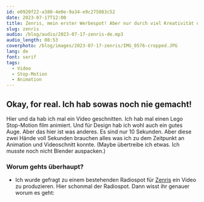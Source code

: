 ```yaml
---
id: e0920f22-a380-4e0e-9a34-e9c275083c52
date: 2023-07-17T12:00
title: Zenris, mein erster Werbespot! Aber nur durch viel Kreativität und Improvisation.
slug: zenris
audio: /blog/audio/2023-07-17-zenris-de.mp3
audio_length: 08:53
coverphoto: /blog/images/2023-07-17-zenris/IMG_0576-cropped.JPG
lang: de
font: serif
tags:
  - Video
  - Stop-Motion
  - Animation
---
```


## Okay, for real. Ich hab sowas noch nie gemacht!

Hier und da hab ich mal ein Video geschnitten. Ich hab mal einen Lego Stop-Motion film animiert. Und für Design hab ich wohl auch ein gutes Auge. Aber das hier ist was anderes. Es sind nur 10 Sekunden. Aber diese zwei Hände voll Sekunden brauchen alles was ich zu dem Zeitpunkt an Animation und Videoschnitt konnte. (Maybe übertreibe ich etwas. Ich musste noch nicht Blender auspacken.)

### Worum gehts überhaupt?

* Ich wurde gefragt zu einem bestehenden Radiospot für [Zenris](https://zenris.eu/) ein Video zu produzieren.
Hier schonmal der Radiospot. Dann wisst ihr genauer worum es geht:

<audio title="Ton Aufnahme des Radiospots von Zenris" src="/blog/images/2023-07-17-zenris/Zenris-Radiospot.mp3" />

### Einzige Wünsche:

1. Ne Schraubenpackung soll gezeigt werden. Einmal voll und einmal nur halb voll.
2. Der Ton soll genau der des Radiospots sein.

Bis auf die beiden Wünsche… kreative Freiheit!
Wobei noch ein Wunsch:

3. **Bitte bis vorgestern.** Genau genommen würden die es gerne genau in dieser Woche ausstrahlen. Wir haben Dienstag. Das find ich ein bisschen knapp. Aber I guess ich brauch ne Challenge. Und es sind doch nur fucking 10 Sekunden. Was soll schon schief gehen.

(Spoiler ich habs bis Freitag Mittag geschafft.)

Durch den Zeitdruck muss ich spätestens morgen anfangen. Also keine Zeit eine Original Packung mit Schrauben von denen aus Bayern nach Berlin schicken zu lassen. Erste ToDo also: Zum nächsten Baumarkt und eine photogene Schraubenpackung kaufen.

Die Schraubenpackungen glänzten alle! Entweder waren sie auf Plastik und so eh nicht zu gebrauchen oder die waren beschichtet bedruckt und wären so mega viel Arbeit im Video gewesen. Ich hatte nicht vor mich aus jedem Frame aus der Spiegelung rauszubearbeiten. Das glänzen sieht auch nicht so nachhaltig aus, wie deren Original-Verpackungen.
Ich zweifelte schon langsam an dem Projekt. Aber nach ewigem Suchen hab ich wohl die zwei letzten Packungen gefunden, die matt bedruck waren. Durch ein zufälliges Gespräch mit dem Marktleiter hab ich erfahren, dass letztens der Lieferrand gewechselt wurde. Also noch gerade rechtzeitig.

Mein Plan: Zuhause schnell drehen, schneiden und heute fertig werden. (Es ist Mittwoch um 18 Uhr.)

Zuhause hab ich erstmal Storyboards gezeichnet. Das macht man so doch beim Film?

### Ich hatte zwei Ideen:

**Erste:** Die Schrauben-Schachtel liegt auf dem Untergrund. Passend zum Ton wird sie in der Mitte geteilt und die Schrauben fallen raus.
In hind-sight klingt die Idee etwas blutig und bringt den Gedanken von weniger Schrauben nicht ganz rüber. Zu dem Zeitpunkt wusste ich das noch nicht. Zum Glück musste ich die zweite Idee ausprobieren, bevor ich die Schachtel zerschneiden würde.

**Zweite:** Die Schachtel steht und durch das Guckfenster sieht man wie die Schrauben weniger werden.
Das klingt einfach :) Ich stell die Box hin, lass Frame für Frame eine Schraube reinfallen und in Post dreh ich das Video um… tada!

Wie erwartet war es nicht so einfach. Die Idee der Umsetzung war zwar gut.
Aber bis ich eine Stop-Motion App fürs Handy gefunden hatte, die [Onion-Skinning](https://de.wikipedia.org/wiki/Zwiebelhaut) hat (daher mit dem Handy und keine echte Kamera) und die Manuellen-Fokus anbietet, damit dieser nicht ständig wechselt. Nach 5 Apps und na gefühlten Stunde suchen hab ich eine App gefunden, die kostenlos ist und die Bilder sogar in voller Qualität speichert. Falls wer sucht, hier: [Stop Motion Factory](https://apps.apple.com/de/app/stop-motion-factory/id1566814098)

### Zweite Möglichkeit für Kreativität: Zu wenig Schrauben!
Die Anzahl war genau was auf der Packung drauf steht. Aber damit war die Packung halt nur halb so voll.
Ich so: “Easy, dann fahr ich halt kurz eine zweite Packung hohlen.”
Zeit so: “Der Laden hat noch 3 Minuten auf.” (Mittwoch 19:57 Uhr)
Funny.

**Gut dass ich Lego da habe! 😍**
Mega schnell war der Boden höher und die Rückwand näher am Guck-Fenster. Ich hatte mehr Schrauben als in die Packung passten. :D (So funktionieren also Wunder ha ha 🥁)

*Ich hab noch versucht das Schütteln der Schachtel vom Anfang und Ende des Radiospots aufzunehmen, das das hat nicht so gut geklappt. Hier dennoch beide Aufnahmen unbearbeitet.*

<iframe width="560" height="315" src="https://www.youtube.com/embed/v6VyaF8UP-g" title="Video von den mehr werdenden Schrauben" allow="accelerometer; autoplay; clipboard-write; encrypted-media; gyroscope; picture-in-picture; web-share" allowFullScreen></iframe>

<iframe width="560" height="315" src="https://www.youtube-nocookie.com/embed/n_Zvckh1Owg" title="Video vom Schrauben-Schütteln" allow="accelerometer; autoplay; clipboard-write; encrypted-media; gyroscope; picture-in-picture; web-share" allowFullScreen></iframe>



## Der Analoge Teil war damit fertig! 🎉

Wir haben Donnerstag Nachmittag. Endlich konnte ich Zeit zum Schneiden finden.

Erstes Vorhaben: Alles um die Schraubenpackung weiß machen um schön einfach auf die Schachtel zu fokussieren.
Wahrscheinlich geht sowas viel einfacher. Aber meine Variante beinhaltet etwas Handarbeit: Da die Schachtel sich nur minimal bewegt (das Onion-Skinning war damit wohl doch nicht benötigt), konnte ich mit einer einfachen Maske die Box freistellen und mit einem weiß-grauen Farbverlauf das 3D des DIN-A4 Blattes nachahmen. Die Maske war mehr fidel-Arbeit als gedacht. Hat aber gut genug funktioniert. Fyi Photoshop ist mir Welten zu teuer. Daher hab ich [Affinity Photo](https://affinity.serif.com/) hierfür verwendet. *(Langsam könnte man meinen ich würde hier Produkt-Placing machen, aber für keine der erwähnten Apps bekomm ich Geld.)*

## It’s DaVinci Resolve Time!

Die Grundsätze von Videoschnitt kann ich. Und DR ist mir nicht vollkommen unbekannt. Aber mit Fusion (quasi After Effects) musst ich noch nie arbeiten und bisher handelte sich mein Videoschnitt eher um wortwörtliches Schneiden und aneinanderhängen. Heißt… It’s also Google Time!

Der Schnitt ist wohl ziemlich boring… hier in Kurzform:
Die Tonspur war das Fix-Element, also hab ich die reingeladen, das Logo ans Ende gepackt, die gesprochenen Sätze zum Ton passend angezeigt (zum Orientieren), den weiß-grauen Hintergrund auf die unterste Videospur, das Schraubenvideo an den Anfang und reversed, die Blätter Bilder mit Fusion animiert und fertig. Also sehr stark verkürzt fertig. Das alles hat mehrere Stunden gedauert.

Interessanter fand ich die Probleme auf dem Weg, die nicht einfach durch stundenlange Monotone Arbeit gelöst werden konnten:

Das Startup hat keine Lizenz die Schriftart aus deren Logo woanders als im Logo zu verwenden. Die 140€ wären für das kleine Video auch ein bisschen zuviel gewesen. Zur Graphik im Logo konnte ich, mit doch wieder stupidem Durchscrollen durch alle im System Installierten Fonts, eine passende finden. Als Kontrast zur Eckigkeit der Logo-Schrift und passend zur Rundheit der Logo-Grapfik hab ich eine San Francisco Variante gewählt. (Die Schriftart des Logos wäre btw [Brothers von Emigre](https://www.emigre.com/Fonts/Brothers))

Für die Blätter hab ich nur ein paar Bilder auf Unsplash gefunden. Mein Wunsch war eher Laubbaum und das hab ich ganze einmal gefunden. Um mehr Laubbaum Blätter und Äste auf weißem Hintergrund zu bekommen, hat ein Freund mir Adobe Firefly empfohlen. Ich hatte nur einmal kurz das Text-Generierungs-Tool davon ausprobiert, und war so semi begeistert. Mit dem ganzen AI-Hype hatte ich mehr erwartet. Bilder von Text generieren funktionierte auch nicht perfekt aber gut genug für das kurze Video.

Den weißen Hintergrund bei den Laubbaum-Ast-Bildern brauchte ich btw um die ganz einfach mit dem Blend-Mode "Darken" in den grau-weiß-Farbverlauf des Hintergrund einzufügen.

**One weird Quirk von Adobe Firefly:** Scheint so als wäre der Zufall doch nicht ganz so zufällig. Die Äste hatten die Blätter oft an exakt den gleichen Stellen.

![gif der verschiedenen aber ähnlichen Blätter](</blog/images/2023-07-17-zenris/not-so-random-leaves.gif>)

Das Schütteln des Logos am Anfang und Ende ist zwei Mal ein einfaches zur Seite und leicht rotiert und zur anderen Seite und in die andere Richtung rotiert. Beides mal die gleichen Werte. Und mit ein bisschen Easying per Hand die Animation nicht ganz so linear verlaufen lassen.

Jetzt hab ich viel geschrieben und ihr noch nicht viel gesehen. **Hier der fertige Werbespot:**

<iframe width="560" height="315" src="https://www.youtube.com/embed/FTVC5cB9-x0" title="Der fertige Werbespot für Zenris." allow="accelerometer; autoplay; clipboard-write; encrypted-media; gyroscope; picture-in-picture; web-share" allowFullScreen></iframe>

*Stellt gern Fragen zum Video in den YouTube Kommentaren oder mir per Mail an [hello@thomasrosen.me](mailto:hello@thomasrosen.me).*

## Fazit

**Das Photographieren für den Stop-Motion Teil und das Compositing und Schneiden hat mir mehr Spaß gemacht als erwartet. So lange ich Kreativen Einfluss habe, hoffe ich also öfter Animieren und Schneiden zu dürfen.**

Anzumerken hätte ich noch, dass ich das Video kostenlos produziert habe. Das ist in unserem kapitalistischen Wirtschaftssystem eigentlich nie eine gute Idee. (Siehe dieses [Flussdiagramm von Jessica Hische](http://www.shouldiworkforfree.com/).) Hierbei kannte ich die Person aber sehr gut und wichtigster Faktor: Ich wusste nicht mal ob ich das hinbekomme. Ich wollte nicht für was bezahlt werden, dass ich selbst lieber in den Müll werfen würde. Nobel aber für das nächste mal weiß ich, dass ich anscheinend nicht Nichts kann und werde mich entsprechend bezahlen lassen.

Weiter Anzumerken: Viele Ideen und auch ein/zwei Mini-Wünsche konnte ich nicht umsetzten. ZB sollte das Logo des Startups auf die Pappbox gephotoshopped werden. Untern den Blättern hätte eine Vinget noch gut ausgesehen. Das Schütteln der Box am Anfang um schneller zu catchen. usw

**Ich hoffe so einen kleinen Einblick in das Behind the Scenes des kleinen Werbespots geboten haben zu können.**
